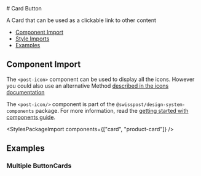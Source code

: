 
<Meta of={CardButtonStories} />

<div className="docs-title">
  # Card Button

  <link-design of={JSON.stringify(CardButtonStories)}></link-design>
</div>

<p className="lead">A Card that can be used as a clickable link to other content</p>

<ul>
  <li>
    <a href="#component-import" target="_self">Component Import</a>
  </li>
  <li>
    <a href="#style-imports" target="_self">Style Imports</a>
  </li>
  <li>
    <a href="#examples" target="_self">Examples</a>
  </li>
</ul>

## Component Import

  The `<post-icon>` component can be used to display all the icons. However you could also use an alternative Method [described in the icons documentation](/?path=/docs/40ed323b-9c1a-42ab-91ed-15f97f214608--docs)

  The `<post-icon/>` component is part of the `@swisspost/design-system-components` package.
  For more information, read the [getting started with components guide](/?path=/docs/edfb619b-fda1-4570-bf25-20830303d483--docs).

<StylesPackageImport components={["card", "product-card"]} />


## Examples

<Canvas sourceState="shown" of={CardButtonStories.Default}/>
<div>
  <Controls of={CardButtonStories.Default}/>
</div>

### Multiple ButtonCards

<Canvas of={CardButtonStories.Multiple}/>

